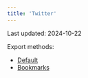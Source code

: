 ```yaml
---
title: 'Twitter'
---
```

<Check>
Last updated: 2024-10-22
</Check>

Export methods:
- [Default](./twitter-default)
- [Bookmarks](./twitter-bookmarks-extension)
